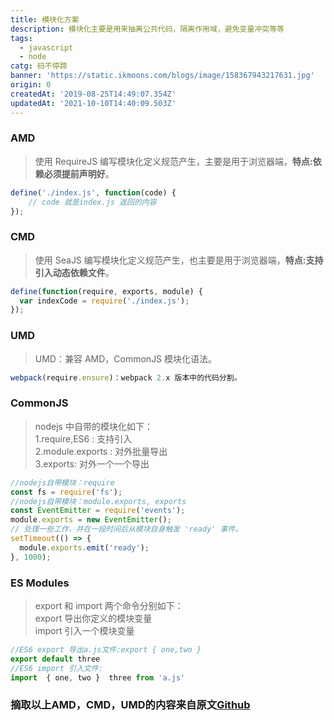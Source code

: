 ```yaml
---
title: 模块化方案
description: 模块化主要是用来抽离公共代码，隔离作用域，避免变量冲突等等
tags:
  - javascript
  - node
catg: 码不停蹄
banner: 'https://static.ikmoons.com/blogs/image/158367943217631.jpg'
origin: 0
createdAt: '2019-08-25T14:49:07.354Z'
updatedAt: '2021-10-10T14:40:09.503Z'
---
```


### **AMD**
> 使用 RequireJS 编写模块化定义规范产生，主要是用于浏览器端，**特点:依赖必须提前声明好**。

```javascript
define('./index.js', function(code) {
    // code 就是index.js 返回的内容
});
```

### **CMD**
> 使用 SeaJS 编写模块化定义规范产生，也主要是用于浏览器端，**特点:支持引入动态依赖文件**。

```javascript
define(function(require, exports, module) {
  var indexCode = require('./index.js');
});
```

### **UMD**
> UMD：兼容 AMD，CommonJS 模块化语法。

```javascript
webpack(require.ensure)：webpack 2.x 版本中的代码分割。  
```

### **CommonJS**
> nodejs 中自带的模块化如下：<br/>
> 1.require,ES6 : 支持引入 <br/>
> 2.module.exports : 对外批量导出 <br/>
> 3.exports: 对外一个一个导出

```javascript
//nodejs自带模块：require
const fs = require('fs');
//nodejs自带模块：module.exports, exports
const EventEmitter = require('events');
module.exports = new EventEmitter();
// 处理一些工作，并在一段时间后从模块自身触发 'ready' 事件。
setTimeout(() => {
  module.exports.emit('ready');
}, 1000);
```

### **ES Modules**
> export 和 import 两个命令分别如下：<br/>
> export 导出你定义的模块变量 <br/>
> import 引入一个模块变量

```javascript
//ES6 export 导出a.js文件:export { one,two }
export default three
//ES6 import 引入文件:
import  { one, two }  three from 'a.js'
```

### 摘取以上AMD，CMD，UMD的内容来自原文[Github](https://github.com/Advanced-Frontend/Daily-Interview-Question/issues/28)
